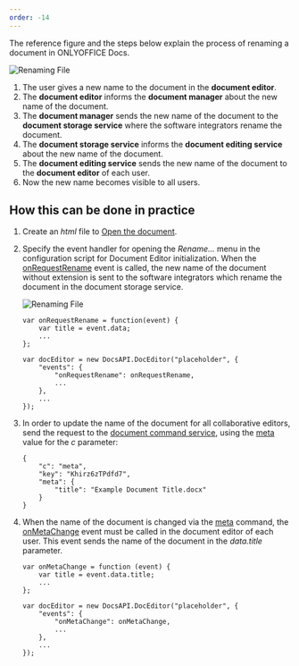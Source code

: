 ```yaml
---
order: -14
---
```

The reference figure and the steps below explain the process of renaming a document in ONLYOFFICE Docs.

![Renaming File](/content/img/editor/rename.svg)

1. The user gives a new name to the document in the **document editor**.
2. The **document editor** informs the **document manager** about the new name of the document.
3. The **document manager** sends the new name of the document to the **document storage service** where the software integrators rename the document.
4. The **document storage service** informs the **document editing service** about the new name of the document.
5. The **document editing service** sends the new name of the document to the **document editor** of each user.
6. Now the new name becomes visible to all users.

## How this can be done in practice

1. Create an *html* file to [Open the document](/editors/open#apply).

2. Specify the event handler for opening the *Rename...* menu in the configuration script for Document Editor initialization. When the [onRequestRename](/editors/config/events#onRequestRename) event is called, the new name of the document without extension is sent to the software integrators which rename the document in the document storage service.

   ![Renaming File](/content/img/editor/onRequestRename.png)

   ```
   var onRequestRename = function(event) {
       var title = event.data;
       ...
   };

   var docEditor = new DocsAPI.DocEditor("placeholder", {
       "events": {
           "onRequestRename": onRequestRename,
           ...
       },
       ...
   });
   ```

3. In order to update the name of the document for all collaborative editors, send the request to the [document command service](/editors/command), using the [meta](/editors/command/meta) value for the *c* parameter:

   ```
   {
       "c": "meta",
       "key": "Khirz6zTPdfd7",
       "meta": {
           "title": "Example Document Title.docx"
       }
   }
   ```

4. When the name of the document is changed via the [meta](/editors/command/meta) command, the [onMetaChange](/editors/config/events#onMetaChange) event must be called in the document editor of each user. This event sends the name of the document in the *data.title* parameter.

   ```
   var onMetaChange = function (event) {
       var title = event.data.title;
       ...
   };

   var docEditor = new DocsAPI.DocEditor("placeholder", {
       "events": {
           "onMetaChange": onMetaChange,
           ...
       },
       ...
   });          
   ```
